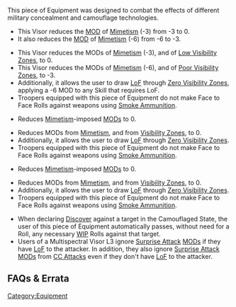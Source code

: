 {{section-equipment}}


This piece of Equipment was designed to combat the effects of different military concealment and camouflage technologies. 

{{skillbox |black| MULTISPECTRAL VISOR LEVEL 1 | AUTOMATIC EQUIPMENT }}
{{skill-label | Obligatory }}
{{effects}}
{{c1}}
* This Visor reduces the [[MOD]] of [[Mimetism]] (-3) from -3 to 0.
* It also reduces the [[MOD]] of [[Mimetism]] (-6) from -6 to -3.
{{c1end}}{{n4list}}
* This Visor reduces the MODs of [[Mimetism]] (-3), and of [[Low Visibility Zone]]s, to 0. 
* This Visor reduces the MODs of [[Mimetism]] (-6), and of [[Poor Visibility Zone]]s, to -3.
* Additionally, it allows the user to draw [[LoF]] through [[Zero Visibility Zone]]s, applying a -6 MOD to any Skill that requires LoF. {{seefaq | Sixth Sense and Multispectral Visor L1.}}
* Troopers equipped with this piece of Equipment do not make Face to Face Rolls against weapons using [[Smoke Ammunition]].
{{n4end}}


{{skillbox |black| MULTISPECTRAL VISOR LEVEL 2 | AUTOMATIC EQUIPMENT }}
{{skill-label | Obligatory }}
{{effects}}
{{c1}}
* Reduces [[Mimetism]]-imposed [[MODs]] to 0.
{{c1end}}{{n4list}}
* Reduces MODs from [[Mimetism]], and from [[Visibility Zone]]s, to 0.
* Additionally, it allows the user to draw [[LoF]] through [[Zero Visibility Zone]]s.
* Troopers equipped with this piece of Equipment do not make Face to Face Rolls against weapons using [[Smoke Ammunition]].
{{n4end}}


{{skillbox |black| MULTISPECTRAL VISOR LEVEL 3 | AUTOMATIC EQUIPMENT }}
{{skill-label | Obligatory }}
{{effects}}
{{c1}}
* Reduces [[Mimetism]]-imposed [[MODs]] to 0.
{{c1end}}{{n4list}}
* Reduces MODs from [[Mimetism]], and from [[Visibility Zone]]s, to 0.
* Additionally, it allows the user to draw [[LoF]] through [[Zero Visibility Zone]]s.
* Troopers equipped with this piece of Equipment do not make Face to Face Rolls against weapons using [[Smoke Ammunition]].
{{n4end}}
* When declaring [[Discover]] against a target in the Camouflaged State, the user of this piece of Equipment automatically passes, without need for a Roll, any necessary [[WIP]] Rolls against that target. 
* Users of a Multispectral Visor L3 ignore [[Surprise Attack]] [[MODs]] if they have [[LoF]] to the attacker. In addition, they also ignore [[Surprise Attack]] [[MODs]] from [[CC Attacks]] even if they don't have [[LoF]] to the attacker. 


== FAQs & Errata ==

{{faqbox |
type = faq |
title = N4 FAQ |
version = 1.0, Jan 2021 |
q = Q: How do Sixth Sense, Zero Visibility Zones and Multipectral Visor Level 1 interact? |
a = A: If the Trooper with Multispectral Visor Level 1 and Sixth Sense is the target of a BS Attack through a Zero Visibility Zone, they ignore the -6 MOD for drawing LoF through the Zero Visibility Zone. |
related = [[Multispectral Visor]], [[Sixth Sense]], [[Visibility Conditions]] }}

{{section-equipment}}



[[Category:Equipment]]